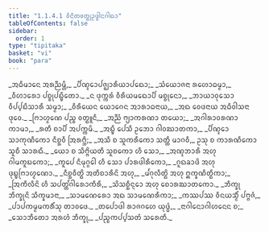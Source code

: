```yaml
---
title: "1.1.4.1 ᩅᩥᨶᩦᨲᩅᨲ᩠ᨳᩩᩏᨴ᩠ᨴᩤᨶᨣᩤᨳᩣ"
tableOfContents: false
sidebar:
  order: 1
type: "tipitaka"
basket: "vi"
book: "para"
---
```



<DynamicBreadcrumb />

<Paragraph number="705" type="verses" book="para">
_ᩋᨵᩥᨾᩣᨶᩮ ᩋᩁᨬ᩠ᨬᨾ᩠ᩉᩥ,_  
_ᨸᩥᨱ᩠ᨯᩮᩣᨸᨩ᩠ᨫᩣᩁᩥᨿᩣᨸᨳᩮᩣ;_  
_ᩈᩴᨿᩮᩣᨩᨶᩣ ᩁᩉᩮᩣᨵᨾ᩠ᨾᩣ,_  
_ᩅᩥᩉᩣᩁᩮᩣ ᨸᨧ᩠ᨧᩩᨸᨭ᩠ᨮᩥᨲᩮᩣ._  

</Paragraph>

<Paragraph number="706" type="verses" book="para">
_ᨶ ᨴᩩᨠ᩠ᨠᩁᩴ ᩅᩥᩁᩥᨿᨾᨳᩮᩣᨸᩥ ᨾᨧ᩠ᨧᩩᨶᩮᩣ,_  
_ᨽᩣᨿᩣᩅᩩᩈᩮᩣ ᩅᩥᨸ᩠ᨸᨭᩥᩈᩣᩁᩥ ᩈᨾ᩠ᨾᩣ;_  
_ᩅᩥᩁᩥᨿᩮᨶ ᨿᩮᩣᨣᩮᨶ ᩋᩣᩁᩣᨵᨶᩣᨿ,_  
_ᩋᨳ ᩅᩮᨴᨶᩣᨿ ᩋᨵᩥᩅᩤᩈᨶᩣ ᨴᩩᩅᩮ._  

</Paragraph>

<Paragraph number="707" type="verses" book="para">
_ᨻᩕᩣᩉ᩠ᨾᨱᩮ ᨸᨬ᩠ᨧ ᩅᨲ᩠ᨳᩪᨶᩥ,_  
_ᩋᨬ᩠ᨬᩴ ᨻ᩠ᨿᩣᨠᩁᨱᩣ ᨲᨿᩮᩣ;_  
_ᩋᨣᩤᩁᩣᩅᩁᨱᩣ ᨠᩣᨾᩣ,_  
_ᩁᨲᩥ ᨧᩣᨸᩥ ᩋᨸᨠ᩠ᨠᨾᩥ._  

</Paragraph>

<Paragraph number="708" type="verses" book="para">
_ᩋᨭ᩠ᨮᩥ ᨸᩮᩈᩥ ᩏᨽᩮᩣ ᨣᩤᩅᨥᩣᨲᨠᩣ,_  
_ᨸᩥᨱ᩠ᨯᩮᩣ ᩈᩣᨠᩩᨱᩥᨠᩮᩣ ᨶᩥᨧ᩠ᨨᩅᩥ ᩒᩁᨻ᩠ᨽᩥ;_  
_ᩋᩈᩥ ᨧ ᩈᩪᨠᩁᩥᨠᩮᩣ ᩈᨲ᩠ᨲᩥ ᨾᩣᨣᩅᩥ,_  
ᩏᩈᩩ ᨧ ᨠᩣᩁᨱᩥᨠᩮᩣ ᩈᩪᨧᩥ ᩈᩣᩁᨳᩥ._  

</Paragraph>

<Paragraph number="709" type="verses" book="para">
_ᨿᩮᩣ ᨧ ᩈᩥᨻ᩠ᨻᩦᨿᨲᩥ ᩈᩪᨧᨠᩮᩣ ᩉᩥ ᩈᩮᩣ,_  
_ᩋᨱ᩠ᨯᨽᩣᩁᩥ ᩋᩉᩩ ᨣᩤᨾᨠᩪᨭᨠᩮᩣ;_  
_ᨠᩪᨸᩮ ᨶᩥᨾᩩᨣ᩠ᨣᩮᩤ ᩉᩥ ᩈᩮᩣ ᨸᩣᩁᨴᩤᩁᩥᨠᩮᩣ,_  
_ᨣᩪᨳᨡᩣᨴᩦ ᩋᩉᩩ ᨴᩩᨭ᩠ᨮᨻᩕᩣᩉ᩠ᨾᨱᩮᩣ._  

</Paragraph>

<Paragraph number="710" type="verses" book="para">
_ᨶᩥᨧ᩠ᨨᩅᩥᨲ᩠ᨳᩦ ᩋᨲᩥᨧᩣᩁᩥᨶᩦ ᩋᩉᩩ,_  
_ᨾᩘᨣᩩᩃᩥᨲ᩠ᨳᩦ ᩋᩉᩩ ᩍᨠ᩠ᨡᨱᩥᨲ᩠ᨳᩥᨠᩣ;_  
_ᩒᨠᩥᩃᩥᨶᩦ ᩉᩥ ᩈᨸᨲ᩠ᨲᩘᨣᩤᩁᩮᩣᨠᩥᩁᩥ,_  
_ᩈᩦᩈᨧ᩠ᨨᩥᨶ᩠ᨶᩮᩣ ᩋᩉᩩ ᨧᩮᩣᩁᨥᩣᨲᨠᩮᩣ._  

</Paragraph>

<Paragraph number="711" type="verses" book="para">
_ᨽᩥᨠ᩠ᨡᩩ ᨽᩥᨠ᩠ᨡᩩᨶᩦ ᩈᩥᨠ᩠ᨡᨾᩣᨶᩣ,_  
_ᩈᩣᨾᨱᩮᩁᩮᩣ ᩋᨳ ᩈᩣᨾᨱᩮᩁᩥᨠᩣ;_  
_ᨠᩔᨸᩔ ᩅᩥᨶᨿᩈ᩠ᨾᩥᩴ ᨸᨻ᩠ᨻᨩᩴ,_  
_ᨸᩣᨸᨠᨾ᩠ᨾᨾᨠᩁᩥᩴᩈᩩ ᨲᩣᩅᨴᩮ._  

</Paragraph>

<Paragraph number="712" type="verses" book="para">
_ᨲᨸᩮᩣᨴᩤ ᩁᩣᨩᨣᩉᩮ ᨿᩩᨴ᩠ᨵᩴ,_  
_ᨶᩣᨣᩤᨶᩮᩣᨣᩤᩉᨶᩮᨶ ᨧ;_  
_ᩈᩮᩣᨽᩥᨲᩮᩣ ᩋᩁᩉᩴ ᨽᩥᨠ᩠ᨡᩩ,_  
_ᨸᨬ᩠ᨧᨠᨸ᩠ᨸᩈᨲᩴ ᩈᩁᩮᨲᩥ._
</Paragraph>